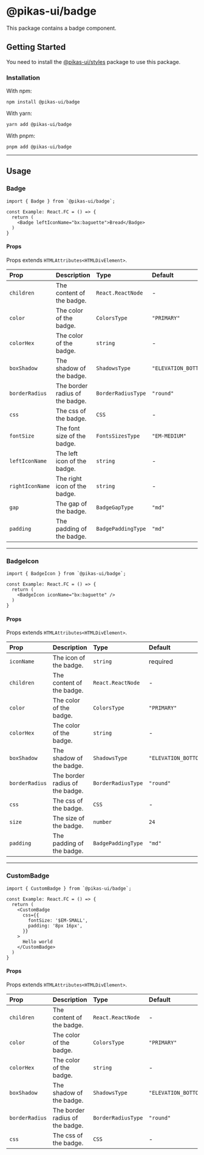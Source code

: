 

<NextSeo title="Badge" />

# @pikas-ui/badge

This package contains a badge component.

## Getting Started

You need to install the <a href={stylesLink}>@pikas-ui/styles</a> package to use this package.

### Installation

With npm:

```
npm install @pikas-ui/badge
```

With yarn:

```
yarn add @pikas-ui/badge
```

With pnpm:

```
pnpm add @pikas-ui/badge
```

---

## Usage

### Badge

<BadgeExample />

```tsx
import { Badge } from `@pikas-ui/badge`;

const Example: React.FC = () => {
  return (
    <Badge leftIconName="bx:baguette">Bread</Badge>
  )
}
```

#### Props

Props extends `HTMLAttributes<HTMLDivElement>`.

| Prop            | Description                     | Type               | Default                |
| :-------------- | :------------------------------ | :----------------- | :--------------------- |
| `children`      | The content of the badge.       | `React.ReactNode`  | -                      |
| `color`         | The color of the badge.         | `ColorsType`       | `"PRIMARY"`            |
| `colorHex`      | The color of the badge.         | `string`           | -                      |
| `boxShadow`     | The shadow of the badge.        | `ShadowsType`      | `"ELEVATION_BOTTOM_1"` |
| `borderRadius`  | The border radius of the badge. | `BorderRadiusType` | `"round"`              |
| `css`           | The css of the badge.           | `CSS`              | -                      |
| `fontSize`      | The font size of the badge.     | `FontsSizesType`   | `"EM-MEDIUM"`          |
| `leftIconName`  | The left icon of the badge.     | `string`           | -                      |
| `rightIconName` | The right icon of the badge.    | `string`           | -                      |
| `gap`           | The gap of the badge.           | `BadgeGapType`     | `"md"`                 |
| `padding`       | The padding of the badge.       | `BadgePaddingType` | `"md"`                 |

---

### BadgeIcon

<BadgeIconExample />

```tsx
import { BadgeIcon } from `@pikas-ui/badge`;

const Example: React.FC = () => {
  return (
    <BadgeIcon iconName="bx:baguette" />
  )
}
```

#### Props

Props extends `HTMLAttributes<HTMLDivElement>`.

| Prop           | Description                     | Type               | Default                |
| :------------- | :------------------------------ | :----------------- | :--------------------- |
| `iconName`     | The icon of the badge.          | `string`           | required               |
| `children`     | The content of the badge.       | `React.ReactNode`  | -                      |
| `color`        | The color of the badge.         | `ColorsType`       | `"PRIMARY"`            |
| `colorHex`     | The color of the badge.         | `string`           | -                      |
| `boxShadow`    | The shadow of the badge.        | `ShadowsType`      | `"ELEVATION_BOTTOM_1"` |
| `borderRadius` | The border radius of the badge. | `BorderRadiusType` | `"round"`              |
| `css`          | The css of the badge.           | `CSS`              | -                      |
| `size`         | The size of the badge.          | `number`           | `24`                   |
| `padding`      | The padding of the badge.       | `BadgePaddingType` | `"md"`                 |

---

### CustomBadge

<CustomBadgeExample />

```tsx
import { CustomBadge } from `@pikas-ui/badge`;

const Example: React.FC = () => {
  return (
    <CustomBadge
      css={{
        fontSize: '$EM-SMALL',
        padding: '8px 16px',
      }}
    >
      Hello world
    </CustomBadge>
  )
}
```

#### Props

Props extends `HTMLAttributes<HTMLDivElement>`.

| Prop           | Description                     | Type               | Default                |
| :------------- | :------------------------------ | :----------------- | :--------------------- |
| `children`     | The content of the badge.       | `React.ReactNode`  | -                      |
| `color`        | The color of the badge.         | `ColorsType`       | `"PRIMARY"`            |
| `colorHex`     | The color of the badge.         | `string`           | -                      |
| `boxShadow`    | The shadow of the badge.        | `ShadowsType`      | `"ELEVATION_BOTTOM_1"` |
| `borderRadius` | The border radius of the badge. | `BorderRadiusType` | `"round"`              |
| `css`          | The css of the badge.           | `CSS`              | -                      |
